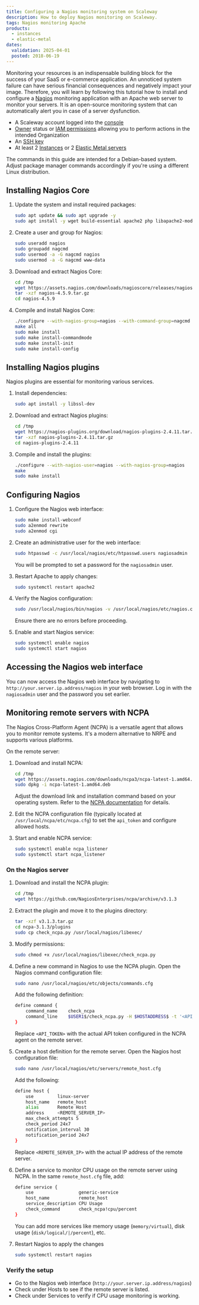 ```yaml
---
title: Configuring a Nagios monitoring system on Scaleway
description: How to deploy Nagios monitoring on Scaleway.
tags: Nagios monitoring Apache
products:
  - instances
  - elastic-metal
dates:
  validation: 2025-04-01
  posted: 2018-06-19
---
```



Monitoring your resources is an indispensable building block for the success of your SaaS or e-commerce application. An unnoticed system failure can have serious financial consequences and negatively impact your image.
Therefore, you will learn by following this tutorial how to install and configure a [Nagios](https://www.nagios.org/) monitoring application with an Apache web server to monitor your servers.
It is an open-source monitoring system that can automatically alert you in case of a server dysfunction.

<Requirements />

- A Scaleway account logged into the [console](https://console.scaleway.com)
- [Owner](/iam/concepts/#owner) status or [IAM permissions](/iam/concepts/#permission) allowing you to perform actions in the intended Organization
- An [SSH key](/organizations-and-projects/how-to/create-ssh-key/)
- At least 2 [Instances](/instances/how-to/create-an-instance/) or 2 [Elastic Metal servers](/elastic-metal/how-to/create-server/)

<Message type="note">
  The commands in this guide are intended for a Debian-based system. Adjust package manager commands accordingly if you're using a different Linux distribution.
</Message>

## Installing Nagios Core

1. Update the system and install required packages:
   ```bash
   sudo apt update && sudo apt upgrade -y
   sudo apt install -y wget build-essential apache2 php libapache2-mod-php php-gd libgd-dev unzip
   ```

2. Create a user and group for Nagios:
   ```bash
   sudo useradd nagios
   sudo groupadd nagcmd
   sudo usermod -a -G nagcmd nagios
   sudo usermod -a -G nagcmd www-data
   ```

3. Download and extract Nagios Core:
   ```bash
   cd /tmp
   wget https://assets.nagios.com/downloads/nagioscore/releases/nagios-4.5.9.tar.gz
   tar -xzf nagios-4.5.9.tar.gz
   cd nagios-4.5.9
   ```

4. Compile and install Nagios Core:
   ```bash
   ./configure --with-nagios-group=nagios --with-command-group=nagcmd
   make all
   sudo make install
   sudo make install-commandmode
   sudo make install-init
   sudo make install-config
   ```

## Installing Nagios plugins

Nagios plugins are essential for monitoring various services.

1. Install dependencies:
   ```bash
   sudo apt install -y libssl-dev
   ```

2. Download and extract Nagios plugins:
   ```bash
   cd /tmp
   wget https://nagios-plugins.org/download/nagios-plugins-2.4.11.tar.gz
   tar -xzf nagios-plugins-2.4.11.tar.gz
   cd nagios-plugins-2.4.11
   ```


3. Compile and install the plugins:
   ```bash
   ./configure --with-nagios-user=nagios --with-nagios-group=nagios
   make
   sudo make install
   ```

## Configuring Nagios

1. Configure the Nagios web interface:
   ```bash
   sudo make install-webconf
   sudo a2enmod rewrite
   sudo a2enmod cgi
   ```

2. Create an administrative user for the web interface:
   ```bash
   sudo htpasswd -c /usr/local/nagios/etc/htpasswd.users nagiosadmin
   ```

   You will be prompted to set a password for the `nagiosadmin` user.

3. Restart Apache to apply changes:
   ```bash
   sudo systemctl restart apache2
   ```

4. Verify the Nagios configuration:
   ```bash
   sudo /usr/local/nagios/bin/nagios -v /usr/local/nagios/etc/nagios.cfg
   ```

   Ensure there are no errors before proceeding.

5. Enable and start Nagios service:
   ```bash
   sudo systemctl enable nagios
   sudo systemctl start nagios
   ```


## Accessing the Nagios web interface

You can now access the Nagios web interface by navigating to `http://your.server.ip.address/nagios` in your web browser. Log in with the `nagiosadmin` user and the password you set earlier.

## Monitoring remote servers with NCPA

The Nagios Cross-Platform Agent (NCPA) is a versatile agent that allows you to monitor remote systems. It's a modern alternative to NRPE and supports various platforms.

On the remote server:

1. Download and install NCPA:
   ```bash
   cd /tmp
   wget https://assets.nagios.com/downloads/ncpa3/ncpa-latest-1.amd64.deb
   sudo dpkg -i ncpa-latest-1.amd64.deb
   ```

   Adjust the download link and installation command based on your operating system. Refer to the [NCPA documentation](https://www.nagios.org/ncpa/getting-started.php) for details.

2. Edit the NCPA configuration file (typically located at `/usr/local/ncpa/etc/ncpa.cfg`) to set the `api_token` and configure allowed hosts.

3. Start and enable NCPA service:
   ```bash
   sudo systemctl enable ncpa_listener
   sudo systemctl start ncpa_listener
   ```


### On the Nagios server

1. Download and install the NCPA plugin:
   ```bash
   cd /tmp
   wget https://github.com/NagiosEnterprises/ncpa/archive/v3.1.3

2. Extract the plugin and move it to the plugins directory:
   ```bash
   tar -xzf v3.1.3.tar.gz
   cd ncpa-3.1.3/plugins
   sudo cp check_ncpa.py /usr/local/nagios/libexec/

3. Modify permissions:
   ```bash
   sudo chmod +x /usr/local/nagios/libexec/check_ncpa.py
   ```

4. Define a new command in Nagios to use the NCPA plugin.
   Open the Nagios command configuration file:
   ```bash
   sudo nano /usr/local/nagios/etc/objects/commands.cfg
   ```
   Add the following definition:
   ```bash
   define command {
       command_name    check_ncpa
       command_line    $USER1$/check_ncpa.py -H $HOSTADDRESS$ -t '<API_TOKEN>' -M $ARG1$
   }
   ```
   Replace `<API_TOKEN>` with the actual API token configured in the NCPA agent on the remote server.

5. Create a host definition for the remote server.
   Open the Nagios host configuration file:
   ```bash
   sudo nano /usr/local/nagios/etc/servers/remote_host.cfg
   ```
   Add the following:
   ```bash
   define host {
       use         linux-server
       host_name   remote_host
       alias       Remote Host
       address     <REMOTE_SERVER_IP>
       max_check_attempts 5
       check_period 24x7
       notification_interval 30
       notification_period 24x7
   }
   ```
   Replace `<REMOTE_SERVER_IP>` with the actual IP address of the remote server.

6. Define a service to monitor CPU usage on the remote server using NCPA.
   In the same `remote_host.cfg` file, add:
   ```bash
   define service {
       use                 generic-service
       host_name           remote_host
       service_description CPU Usage
       check_command       check_ncpa!cpu/percent
   }
   ```
   You can add more services like memory usage (`memory/virtual`), disk usage (`disk/logical/|/percent`), etc.

7. Restart Nagios to apply the changes
   ```bash
   sudo systemctl restart nagios
   ```

### Verify the setup
- Go to the Nagios web interface (`http://your.server.ip.address/nagios`)
- Check under Hosts to see if the remote server is listed.
- Check under Services to verify if CPU usage monitoring is working.
